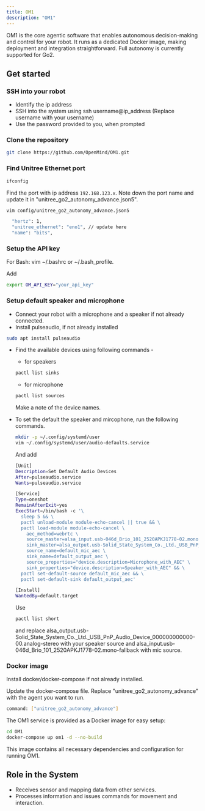 ```yaml
---
title: OM1
description: "OM1"
---
```


OM1 is the core agentic software that enables autonomous decision-making and control for your robot. It runs as a dedicated Docker image, making deployment and integration straightforward.
Full autonomy is currently supported for Go2.

## Get started

### SSH into your robot

- Identify the ip address
- SSH into the system using ssh username@ip_address (Replace username with your username)
- Use the password provided to you, when prompted

### Clone the repository
```bash
git clone https://github.com/OpenMind/OM1.git
```

### Find Unitree Ethernet port
```bash
ifconfig
```
Find the port with ip address `192.168.123.x`. Note down the port name and update it in "unitree_go2_autonomy_advance.json5".

```bash
vim config/unitree_go2_autonomy_advance.json5
```

```bash
  "hertz": 1,
  "unitree_ethernet": "eno1", // update here
  "name": "bits",
```

### Setup the API key

For Bash: vim ~/.bashrc or ~/.bash_profile.

Add 
```bash 
export OM_API_KEY="your_api_key"
```

### Setup default speaker and microphone
- Connect your robot with a microphone and a speaker if not already connected.
- Install pulseaudio, if not already installed
```bash
sudo apt install pulseaudio
```

- Find the available devices using following commands -
    - for speakers 
    ```bash
    pactl list sinks
    ```
    - for microphone
    ```bash
    pactl list sources
    ```
    Make a note of the device names.

- To set the default the speaker and mircophone, run the following commands.

  ```bash
  mkdir -p ~/.config/systemd/user
  vim ~/.config/systemd/user/audio-defaults.service
  ```
  And add
  ```bash
  [Unit]
  Description=Set Default Audio Devices
  After=pulseaudio.service
  Wants=pulseaudio.service

  [Service]
  Type=oneshot
  RemainAfterExit=yes
  ExecStart=/bin/bash -c '\
    sleep 5 && \
    pactl unload-module module-echo-cancel || true && \
    pactl load-module module-echo-cancel \
      aec_method=webrtc \
      source_master=alsa_input.usb-046d_Brio_101_2520APKJ1778-02.mono-fallback \
      sink_master=alsa_output.usb-Solid_State_System_Co._Ltd._USB_PnP_Audio_Device_000000000000-00.analog-stereo \
      source_name=default_mic_aec \
      sink_name=default_output_aec \
      source_properties="device.description=Microphone_with_AEC" \
      sink_properties="device.description=Speaker_with_AEC" && \
    pactl set-default-source default_mic_aec && \
    pactl set-default-sink default_output_aec'

  [Install]
  WantedBy=default.target
  ```
  Use
  ```bash
  pactl list short
  ```
  and replace alsa_output.usb-Solid_State_System_Co._Ltd._USB_PnP_Audio_Device_000000000000-00.analog-stereo with your speaker source and alsa_input.usb-046d_Brio_101_2520APKJ1778-02.mono-fallback with mic source.

### Docker image

Install docker/docker-compose if not already installed.

Update the docker-compose file. Replace "unitree_go2_autonomy_advance" with the agent you want to run.
```bash
command: ["unitree_go2_autonomy_advance"]
```

The OM1 service is provided as a Docker image for easy setup:
```bash
cd OM1
docker-compose up om1 -d --no-build
```

This image contains all necessary dependencies and configuration for running OM1.

## Role in the System

- Receives sensor and mapping data from other services.
- Processes information and issues commands for movement and interaction.